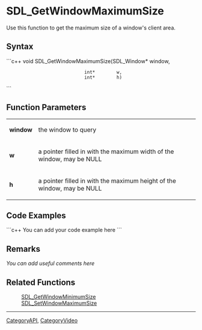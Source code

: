 
<!-- #*^*^*^*^*See http://wiki.libsdl.org/moin.cgi/SGFunctions for details on editing this page*^*^*^*^* -->


= SDL_GetWindowMaximumSize =
Use this function to get the maximum size of a window's client area.




== Syntax ==
```c++
void SDL_GetWindowMaximumSize(SDL_Window* window,
                              int*        w,
                              int*        h)
```


== Function Parameters ==
{|
|'''window'''
|the window to query
|-
|'''w'''
|a pointer filled in with the maximum width of the window, may be NULL
|-
|'''h'''
|a pointer filled in with the maximum height of the window, may be NULL
|}


== Code Examples ==
```c++
You can add your code example here
```


== Remarks ==
''You can add useful comments here''


== Related Functions ==
:[[SDL_GetWindowMinimumSize]]
:[[SDL_SetWindowMaximumSize]]

----
[[CategoryAPI]], [[CategoryVideo]]
<!-- #See the Style Guide for instructions on editing the footer. -->
